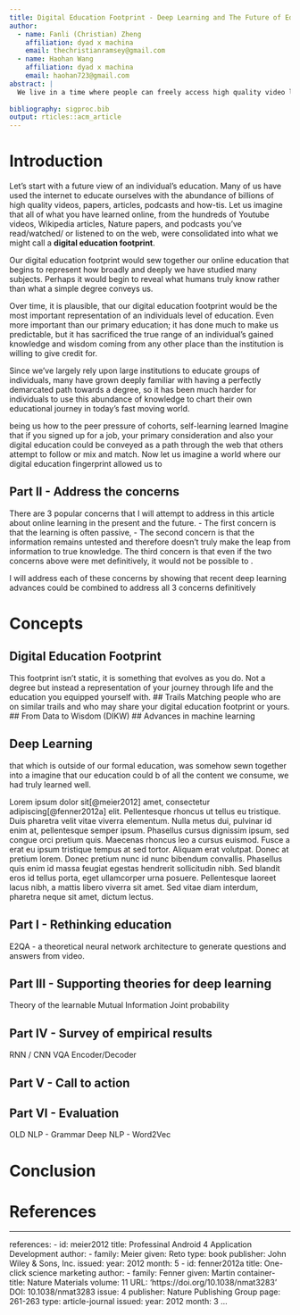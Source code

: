 ```yaml
---
title: Digital Education Footprint - Deep Learning and The Future of Education
author:
  - name: Fanli (Christian) Zheng
    affiliation: dyad x machina
    email: thechristianramsey@gmail.com
  - name: Haohan Wang
    affiliation: dyad x machina
    email: haohan723@gmail.com    
abstract: |
  We live in a time where people can freely access high quality video lectures, how-tos, journal articles, books with a click of a button. Our education can no longer be said to mostly comprised of what we learned in school. New technologies have pushed us to learn new things we may on the fly and such motivated individuals find themselves online watching lectures about programming, complex systems, neuroscience, deep learning or a how-to in order to write an article or to better understand the world they are living in. But yet, most of what we watch or read on the web, goes unnoticed and 
 
bibliography: sigproc.bib
output: rticles::acm_article
---
```



# Introduction 
Let's start with a future view of an individual's education. Many of us have used the internet to educate ourselves with the abundance of billions of high quality videos, papers, articles, podcasts and how-tis. Let us imagine that all of what you have learned online, from the hundreds of Youtube videos, Wikipedia articles, Nature papers, and podcasts you've read/watched/ or listened to on the web, were consolidated into what we might call a **digital education footprint**. 

Our digital education footprint would sew together our online education that begins to represent how broadly and deeply we have studied many subjects. Perhaps it would begin to reveal what humans truly know rather than what a simple degree conveys us.
 
Over time, it is plausible, that our digital education footprint would be the most important representation of an individuals level of education. Even more important than our primary education; it has done much to make us predictable, but it has sacrificed the true range of an individual's gained knowledge and wisdom coming from any other place than the institution is willing to give credit for. 

Since we've largely rely upon large institutions to educate groups of individuals, many have grown deeply familiar with having a perfectly demarcated path towards a degree, so it has been much harder for individuals to use this abundance of knowledge to chart their own educational journey in today's fast moving world.

 being   us how to the peer pressure of cohorts, self-learning  learned Imagine that if you signed up for a job, your primary consideration and also your digital education could be conveyed as a path through the web that others attempt to follow or mix and match. Now let us imagine a world where our digital education fingerprint allowed us to

## Part II - Address the concerns
  There are 3 popular concerns that I will attempt to address in this article about online learning in the present and the future. 
  - The first concern is that the learning is often passive, 
  - The second concern is that the information remains untested and therefore doesn't truly make the leap from information to true knowledge.
  The third concern is that even if the two concerns above were met definitively, it would not be possible to .
  
  I will address each of these concerns by showing that recent deep learning advances could be combined to address all 3 concerns definitively

# Concepts

## Digital Education Footprint
This footprint isn't static, it is something that evolves as you do. Not a degree but instead a representation of your journey through life and the education you equipped yourself with. 
## Trails
Matching people who are on similar trails and who may share your digital education footprint or yours.
## From Data to Wisdom (DIKW)
## Advances in machine learning

## Deep Learning


that which is outside of our formal education, was somehow sewn together into a   imagine that our education could b of all the content we consume,  we had truly learned well.

Lorem ipsum dolor sit[@meier2012] amet, consectetur adipiscing[@fenner2012a] elit. Pellentesque rhoncus ut tellus eu tristique. Duis pharetra velit vitae viverra elementum. Nulla metus dui, pulvinar id enim at, pellentesque semper ipsum. Phasellus cursus dignissim ipsum, sed congue orci pretium quis. Maecenas rhoncus leo a cursus euismod. Fusce a erat eu ipsum tristique tempus at sed tortor. Aliquam erat volutpat. Donec at pretium lorem. Donec pretium nunc id nunc bibendum convallis. Phasellus quis enim id massa feugiat egestas hendrerit sollicitudin nibh. Sed blandit eros id tellus porta, eget ullamcorper urna posuere. Pellentesque laoreet lacus nibh, a mattis libero viverra sit amet. Sed vitae diam interdum, pharetra neque sit amet, dictum lectus.


## Part I - Rethinking education
 
  E2QA - a theoretical neural network architecture to generate questions and answers from video.
  
  
## Part III - Supporting theories for deep learning

Theory of the learnable
Mutual Information
Joint probability


## Part IV - Survey of empirical results

RNN / CNN
VQA
Encoder/Decoder

## Part V - Call to action

## Part VI - Evaluation
OLD NLP - Grammar 
Deep NLP - Word2Vec

# Conclusion

# References

---
references:
- id: meier2012
  title: Professinal Android 4 Application Development
  author: 
  - family: Meier
    given: Reto
  type: book
  publisher: John Wiley & Sons, Inc.
  issued:
    year: 2012
    month: 5
- id: fenner2012a
  title: One-click science marketing
  author:
  - family: Fenner
    given: Martin
  container-title: Nature Materials
  volume: 11
  URL: 'https://doi.org/10.1038/nmat3283'
  DOI: 10.1038/nmat3283
  issue: 4
  publisher: Nature Publishing Group
  page: 261-263
  type: article-journal
  issued:
    year: 2012
    month: 3
...

